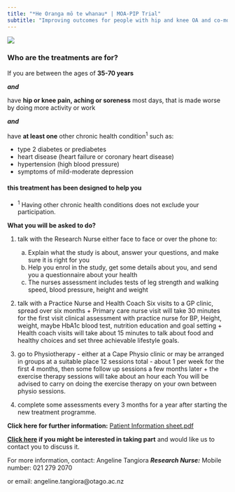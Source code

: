 ```yaml
---
title: "*He Oranga mō te whanau* | MOA-PIP Trial"
subtitle: "Improving outcomes for people with hip and knee OA and co-morbidities"
---
```


![](../_images/moa-pip-logo.jpg)

### Who are the treatments are for? 


If you are between the ages of **35-70 years**

***and***

have **hip or knee pain, aching or soreness** most days, that is made worse by doing more activity or work

***and***

have **at least one** other chronic health condition^1^ such as:

* type 2 diabetes or prediabetes 
* heart disease (heart failure or coronary heart disease) 
* hypertension (high blood pressure) 
* symptoms of mild-moderate depression 

#### this treatment has been designed to help you
* ^1^ Having other chronic health conditions does not exclude your participation.  

**What you will be asked to do?** 

1. talk with the Research Nurse either face to face or over the phone to:
    a) Explain what the study is about, answer your questions, and make sure it is right for you
    b) Help you enrol in the study, get some details about you, and send you a questionnaire about your health
    c) The nurses assessment includes tests of leg strength and walking speed, blood pressure, height and weight
      
2. talk with a Practice Nurse and Health Coach
    Six visits to a GP clinic, spread over six months
        + Primary care nurse visit will take 30 minutes for the first visit clinical assessment with practice nurse for BP, Height, weight, maybe HbA1c blood test, nutrition education and goal setting
        + Health coach visits will take about 15 minutes to talk about food and healthy choices and set three achievable lifestyle goals.
  
3. go to Physiotherapy - either at a Cape Physio clinic or may be arranged in groups at a suitable place
    12 sessions total - about 1 per week for the first 4 months, then some follow up sessions a few months later
        + the exercise therapy sessions will take about an hour each
    You will be advised to carry on doing the exercise therapy on your own between physio sessions.  

4. complete some assessments every 3 months for a year after starting the new treatment programme.

**Click here for further information:**
[Patient Information sheet.pdf](PIS-CF 2024-02-08.pdf){target="_blank"}

**[Click here](https://redcap.link/moa_pip_contactus) if you might be interested in taking part** and would like us to contact you to discuss it.

For more information, contact: Angeline Tangiora ***Research Nurse:*** Mobile number: 021 279 2070‬

or email: angeline.tangiora@otago.ac.nz
